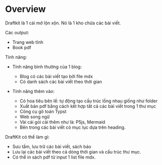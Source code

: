 
# Overview 
Draftkit là 1 cái mớ lộn xộn. Nó là 1 kho chứa các bài viết. 



Các output:
- Trang web tĩnh 
- Book pdf 

Tính năng: 
- Tính năng bình thường của 1 blog: 
    + Blog có các bài viết tạo bởi file mdx 
    + Có danh sách các bài viết theo thời gian

- Tính năng thêm vào: 
    + Có hoa tiêu bên lề: tự động tạo cấu trúc lồng nhau 
    giống như folder 
    + Xuất bản pdf bằng cách kết hợp tất cả các bài 
    viết trong 1 thư mục 
    + Công cụ gõ toán Typst 
    + Web song ngữ 
    + Vài cái gói cài thêm như là: P5js, Mermaid 
    + Bên trong các bài viết có mục lục dựa trên heading. 

DraftKit có thể làm gì:
- Sưu tầm, lưu trữ các bài viết, sách báo 
- Lưu lại các bài viết theo cả dòng thời gian và cấu trúc 
thư mục. 
- Có thể in sách pdf từ input 1 list file mdx. 
